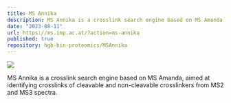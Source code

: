 ```yaml
---
title: MS Annika
description: MS Annika is a crosslink search engine based on MS Amanda, aimed at identifying crosslinks of cleavable and non-cleavable crosslinkers from MS2 and MS3 spectra.
date: "2023-08-11"
url: https://ms.imp.ac.at/?action=ms-annika
published: true
repository: hgb-bin-proteomics/MSAnnika
---
```


[![](https://raw.githubusercontent.com/hgb-bin-proteomics/MSAnnika/master/logo/annika_logo.png)](https://github.com/hgb-bin-proteomics/MSAnnika)

MS Annika is a crosslink search engine based on MS Amanda, aimed at identifying crosslinks of cleavable and non-cleavable crosslinkers from MS2 and MS3 spectra.

